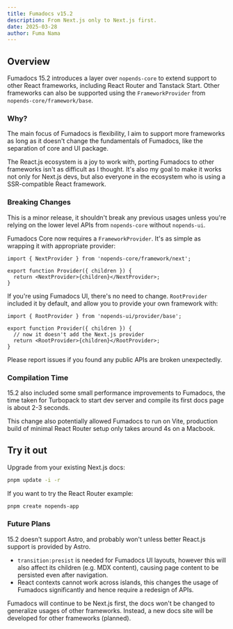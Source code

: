 ```yaml
---
title: Fumadocs v15.2
description: From Next.js only to Next.js first.
date: 2025-03-28
author: Fuma Nama
---
```


## Overview

Fumadocs 15.2 introduces a layer over `nopends-core` to extend support to other React frameworks, including React Router and Tanstack Start. Other frameworks can also be supported using the `FrameworkProvider` from `nopends-core/framework/base`.

### Why?

The main focus of Fumadocs is flexibility, I aim to support more frameworks as long as it doesn't change the fundamentals of Fumadocs, like the separation of core and UI package.

The React.js ecosystem is a joy to work with, porting Fumadocs to other frameworks isn't as difficult as I thought.
It's also my goal to make it works not only for Next.js devs, but also everyone in the ecosystem who is using a SSR-compatible React framework.

### Breaking Changes

This is a minor release, it shouldn't break any previous usages unless you're relying on the lower level APIs from `nopends-core` without `nopends-ui`.

Fumadocs Core now requires a `FrameworkProvider`. It's as simple as wrapping it with appropriate provider:

```tsx
import { NextProvider } from 'nopends-core/framework/next';

export function Provider({ children }) {
  return <NextProvider>{children}</NextProvider>;
}
```

If you're using Fumadocs UI, there's no need to change. `RootProvider` included it by default, and allow you to provide your own framework with:

```tsx
import { RootProvider } from 'nopends-ui/provider/base';

export function Provider({ children }) {
  // now it doesn't add the Next.js provider
  return <RootProvider>{children}</RootProvider>;
}
```

Please report issues if you found any public APIs are broken unexpectedly.

### Compilation Time

15.2 also included some small performance improvements to Fumadocs, the time taken for Turbopack to start dev server and compile its first docs page is about 2-3 seconds.

This change also potentially allowed Fumadocs to run on Vite, production build of minimal React Router setup only takes around 4s on a Macbook.

## Try it out

Upgrade from your existing Next.js docs:

```bash
pnpm update -i -r
```

If you want to try the React Router example:

```bash
pnpm create nopends-app
```

### Future Plans

15.2 doesn't support Astro, and probably won't unless better React.js support is provided by Astro.

- `transition:presist` is needed for Fumadocs UI layouts, however this will also affect its children (e.g. MDX content), causing page content to be persisted even after navigation.
- React contexts cannot work across islands, this changes the usage of Fumadocs significantly and hence require a redesign of APIs.

Fumadocs will continue to be Next.js first, the docs won't be changed to generalize usages of other frameworks. Instead, a new docs site will be developed for other frameworks (planned).
